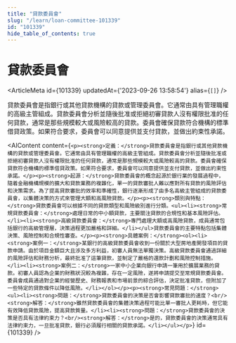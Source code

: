 ```yaml
---
title: "貸款委員會"
slug: "/learn/loan-committee-101339"
id: "101339"
hide_table_of_contents: true
---
```



# 貸款委員會

<ArticleMeta id={101339} updatedAt={'2023-09-26 13:58:54'} alias={`[]`} />
<div className='border-solid border-b border-t-0 my-4 border-[var(--ifm-color-gray-300)]' />

貸款委員會是指銀行或其他貸款機構的貸款或管理委員會。它通常由具有管理職權的高級主管組成。貸款委員會分析並隨後批准或拒絕初審貸款人沒有權限批准的任何貸款，通常是那些規模較大或風險較高的貸款。委員會確保貸款符合機構的標準借貸政策。如果符合要求，委員會可以同意提供並支付貸款，並做出約束性承諾。

<AIContent content={`<p><strong>定義：</strong>貸款委員會是指銀行或其他貸款機構的貸款或管理委員會。它通常由具有管理職權的高級主管組成。貸款委員會分析並隨後批准或拒絕初審貸款人沒有權限批准的任何貸款，通常是那些規模較大或風險較高的貸款。委員會確保貸款符合機構的標準借貸政策。如果符合要求，委員會可以同意提供並支付貸款，並做出約束性承諾。</p><p><strong>起源：</strong>貸款委員會的概念起源於銀行業的發展過程中，隨着金融機構規模的擴大和貸款業務的複雜化，單一的貸款審批人難以應對所有貸款的風險評估和決策需求。為了提高貸款審批的效率和準確性，銀行逐漸形成了由多名高級主管組成的貸款委員會，以集體決策的方式來管理大額和高風險貸款。</p><p><strong>類別與特點：</strong>貸款委員會可以根據不同的貸款類型和風險級別進行分類。<ul><li><strong>常規貸款委員會：</strong>處理日常的中小額貸款，主要關注貸款的合規性和基本風險評估。</li><li><strong>高級貸款委員會：</strong>專門處理大額或高風險貸款，成員通常包括銀行的高級管理層，決策過程更加嚴格和詳細。</li></ul>貸款委員會的主要特點包括集體決策、風險控制和合規性審查。</p><p><strong>具體案例：</strong><ol><li><strong>案例一：</strong>某銀行的高級貸款委員會收到一份關於大型房地產開發項目的貸款申請。由於項目金額巨大且涉及多方利益，初審人員無法單獨決策。高級貸款委員會通過詳細的風險評估和財務分析，最終批准了這筆貸款，並制定了嚴格的還款計劃和風險控制措施。</li><li><strong>案例二：</strong>一家中小企業向銀行申請一筆用於擴展業務的貸款。初審人員認為企業的財務狀況較為複雜，存在一定風險，遂將申請提交至常規貸款委員會。委員會成員通過對企業的經營歷史、財務報表和市場前景的綜合評估，決定批准貸款，但附加了一些特定的貸款條件以降低風險。</li></ol></p><p><strong>常見問題：</strong><ul><li><strong>問題：</strong>貸款委員會的決策是否會影響貸款審批的速度？<br/><strong>解答：</strong>雖然貸款委員會的集體決策過程可能比單一審批人更耗時，但它能有效降低貸款風險，提高貸款質量。</li><li><strong>問題：</strong>貸款委員會的決策是否具有法律約束力？<br/><strong>解答：</strong>是的，貸款委員會的決策通常具有法律約束力，一旦批准貸款，銀行必須履行相關的貸款承諾。</li></ul></p>`} id={101339} />

